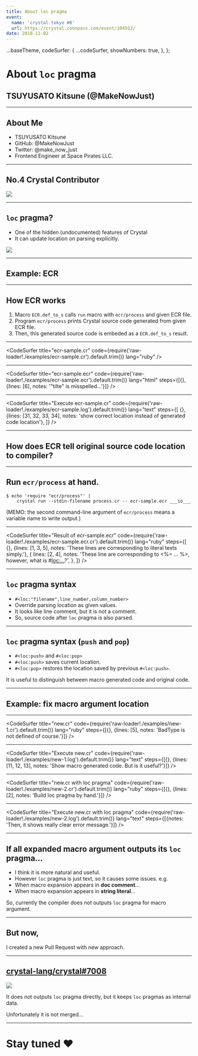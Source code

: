 ```yaml
---
title: About loc pragma
event:
  name: 'crystal.tokyo #8'
  url: https://crystal.connpass.com/event/104912/
date: 2018-11-02
---
```




  ...baseTheme,
  codeSurfer: {
    ...codeSurfer,
    showNumbers: true,
  },
};


# About `loc` pragma

## TSUYUSATO Kitsune (@MakeNowJust)

---

## About Me

- TSUYUSATO Kitsune
- GitHub: @MakeNowJust
- Twitter: @make_now_just
- Frontend Engineer at Space Pirates LLC.

---

## No.4 Crystal Contributor

<img src={contributorsImage} />

---

## `loc` pragma?

- One of the hidden (undocumented) features of Crystal
- It can update location on parsing explicitly.

<img src={searchLocPragmaImage} />

---

## Example: ECR

---

## How ECR works

1. Macro `ECR.def_to_s` calls `run` macro with `ecr/process` and given ECR file.
2. Program `ecr/process` prints Crystal source code generated from given ECR file.
3. Then, this generated source code is embeded as a `ECR.def_to_s` result.

---

<CodeSurfer
  title="ecr-sample.cr"
  code={require('raw-loader!./examples/ecr-sample.cr').default.trim()}
  lang="ruby"
/>

---

<CodeSurfer
  title="ecr-sample.ecr"
  code={require('raw-loader!./examples/ecr-sample.ecr').default.trim()}
  lang="html"
  steps={[{}, {lines: [6], notes: '"tilte" is misspelled...'}]}
/>

---

<CodeSurfer
  title="Execute ecr-sample.cr"
  code={require('raw-loader!./examples/ecr-sample.log').default.trim()}
  lang="text"
  steps={[
    {},
    {lines: [31, 32, 33, 34], notes: 'show correct location instead of generated code location'},
  ]}
/>

---

## How does ECR tell original source code location to compiler?

---

## Run `ecr/process` at hand.

```
$ echo 'require "ecr/process"' |
    crystal run --stdin-filename process.cr -- ecr-sample.ecr ___io___
```

(MEMO: the second command-line argument of `ecr/process` means a variable name to write output.)

---

<CodeSurfer
  title="Result of ecr-sample.ecr"
  code={require('raw-loader!./examples/ecr-sample.ecr.cr').default.trim()}
  lang="ruby"
  steps={[
    {},
    {lines: [1, 3, 5], notes: 'These lines are corresponding to literal texts simply.'},
    {
      lines: [2, 4],
      notes: 'These line are corresponding to <%= ... %>, however, what is #<loc:...>?',
    },
  ]}
/>

---

## `loc` pragma syntax

- `#<loc:"filename",line_number,column_number>`
- Override parsing location as given values.
- It looks like line comment, but it is not a comment.
- So, source code after `loc` pragma is also parsed.

---

## `loc` pragma syntax (`push` and `pop`)

- `#<loc:push>` and `#<loc:pop>`
- `#<loc:push>` saves current location.
- `#<loc:pop>` restores the location saved by previous `#<loc:push>`.

It is useful to distinguish between macro generated code and original code.

---

## Example: fix macro argument location

---

<CodeSurfer
  title="new.cr"
  code={require('raw-loader!./examples/new-1.cr').default.trim()}
  lang="ruby"
  steps={[{}, {lines: [5], notes: 'BadType is not defined of course.'}]}
/>

---

<CodeSurfer
  title="Execute new.cr"
  code={require('raw-loader!./examples/new-1.log').default.trim()}
  lang="text"
  steps={[{}, {lines: [11, 12, 13], notes: 'Show macro generated code. But is it useful?'}]}
/>

---

<CodeSurfer
  title="new.cr with loc pragma"
  code={require('raw-loader!./examples/new-2.cr').default.trim()}
  lang="ruby"
  steps={[{}, {lines: [2], notes: 'Build loc pragma by hand.'}]}
/>

---

<CodeSurfer
  title="Execute new.cr with loc pragma"
  code={require('raw-loader!./examples/new-2.log').default.trim()}
  lang="text"
  steps={[{notes: 'Then, it shows really clear error message.'}]}
/>

---

## If all expanded macro argument outputs its `loc` pragma...

- I think it is more natural and useful.
- However `loc` pragma is just text, so it causes some issues. e.g.
- When macro expansion appears in **doc comment**...
- When macro expansion appears in **string literal**...

So, currently the compiler does not outputs `loc` pragma for macro argument.

---

## But now,

I created a new Pull Request with new approach.

---

## [crystal-lang/crystal#7008](https://github.com/crystal-lang/crystal/pull/7008)

<img src={pr7008Image} />

It does not outputs `loc` pragma directly, but it keeps `loc` pragmas as internal data.

Unfortunately it is not merged...

---

# Stay tuned :heart:
